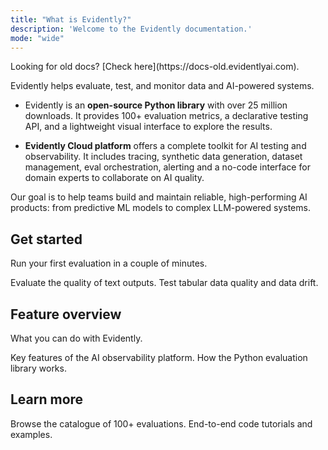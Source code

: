```yaml
---
title: "What is Evidently?"
description: 'Welcome to the Evidently documentation.'
mode: "wide"
---
```


<Info>
  Looking for old docs? [Check here](https://docs-old.evidentlyai.com).
</Info>

Evidently helps evaluate, test, and monitor data and AI-powered systems.

* Evidently is an **open-source Python library** with over 25 million downloads. It provides 100+ evaluation metrics, a declarative testing API, and a lightweight visual interface to explore the results.

* **Evidently Cloud platform** offers a complete toolkit for AI testing and observability. It includes tracing, synthetic data generation, dataset management, eval orchestration, alerting and a no-code interface for domain experts to collaborate on AI quality.

Our goal is to help teams build and maintain reliable, high-performing AI products: from predictive ML models to complex LLM-powered systems.

## Get started

Run your first evaluation in a couple of minutes.

<CardGroup cols={2}>
  <Card title="LLM quickstart" icon="comment-text" href="/quickstart_llm">
    Evaluate the quality of text outputs.
  </Card>

  <Card title="ML quickstart" icon="table" href="/quickstart_ml">
    Test tabular data quality and data drift.
  </Card>
</CardGroup>

## Feature overview

What you can do with Evidently.

<CardGroup cols={2}>
  <Card title="Evidently Platform" href="/docs/platform/overview" img="/images/platform_small-min.png">
    Key features of the AI observability platform.
  </Card>

  <Card title="Evidently library" href="docs/library/overview" img="/images/library_small-min.png">
    How the Python evaluation library works.
  </Card>
</CardGroup>

## Learn more

<CardGroup cols={2}>
  <Card title="Metrics" icon="chart-simple" href="/metrics">
    Browse the catalogue of 100+ evaluations.
  </Card>

  <Card title="Cookbook" icon="code" href="/examples">
    End-to-end code tutorials and examples.
  </Card>
</CardGroup>